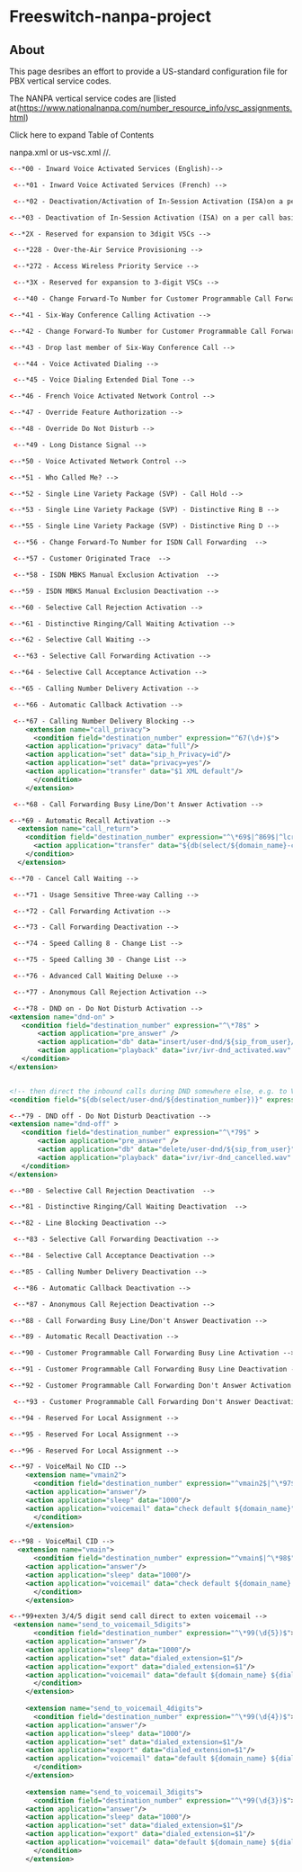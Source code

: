 
# Freeswitch-nanpa-project 

 

## About

This page desribes an effort to provide a US-standard configuration file for PBX vertical service codes.

The NANPA vertical service codes are [listed at(https://www.nationalnanpa.com/number_resource_info/vsc_assignments.html)

Click here to expand Table of Contents

nanpa.xml or us-vsc.xml //.

```xml
<--*00 - Inward Voice Activated Services (English)-->
```

```xml
 <--*01 - Inward Voice Activated Services (French) -->
```

```xml
 <--*02 - Deactivation/Activation of In-Session Activation (ISA)on a per line basis -->
```

```xml
<--*03 - Deactivation of In-Session Activation (ISA) on a per call basis -->
```

```xml
<--*2X - Reserved for expansion to 3digit VSCs -->
```

```xml
 <--*228 - Over-the-Air Service Provisioning -->
```

```xml
 <--*272 - Access Wireless Priority Service -->
```

```xml
 <--*3X - Reserved for expansion to 3-digit VSCs -->
```

```xml
 <--*40 - Change Forward-To Number for Customer Programmable Call Forwarding Busy Line -->
```

```xml
<--*41 - Six-Way Conference Calling Activation -->
```

```xml
<--*42 - Change Forward-To Number for Customer Programmable Call Forwarding Don't Answer -->
```

```xml
<--*43 - Drop last member of Six-Way Conference Call -->
```

```xml
 <--*44 - Voice Activated Dialing -->
```

```xml
 <--*45 - Voice Dialing Extended Dial Tone -->
```

```xml
<--*46 - French Voice Activated Network Control -->
```

```xml
<--*47 - Override Feature Authorization -->
```

```xml
<--*48 - Override Do Not Disturb -->
```

```xml
 <--*49 - Long Distance Signal -->
```

```xml
<--*50 - Voice Activated Network Control -->
```

```xml
<--*51 - Who Called Me? -->
```

```xml
<--*52 - Single Line Variety Package (SVP) - Call Hold -->
```

```xml
<--*53 - Single Line Variety Package (SVP) - Distinctive Ring B -->
```

```xml
<--*55 - Single Line Variety Package (SVP) - Distinctive Ring D -->
```

```xml
 <--*56 - Change Forward-To Number for ISDN Call Forwarding  -->
```

```xml
 <--*57 - Customer Originated Trace  -->
```

```xml
 <--*58 - ISDN MBKS Manual Exclusion Activation  -->
```

```xml
<--*59 - ISDN MBKS Manual Exclusion Deactivation -->
```

```xml
<--*60 - Selective Call Rejection Activation -->
```

```xml
<--*61 - Distinctive Ringing/Call Waiting Activation -->
```

```xml
<--*62 - Selective Call Waiting -->
```

```xml
 <--*63 - Selective Call Forwarding Activation -->
```

```xml
<--*64 - Selective Call Acceptance Activation -->
```

```xml
<--*65 - Calling Number Delivery Activation -->
```

```xml
 <--*66 - Automatic Callback Activation -->
```

```xml
 <--*67 - Calling Number Delivery Blocking -->
    <extension name="call_privacy">
      <condition field="destination_number" expression="^67(\d+)$">
	<action application="privacy" data="full"/>
	<action application="set" data="sip_h_Privacy=id"/>
	<action application="set" data="privacy=yes"/>
	<action application="transfer" data="$1 XML default"/>
      </condition>
    </extension>
```

```xml
 <--*68 - Call Forwarding Busy Line/Don't Answer Activation -->
```

```xml
<--*69 - Automatic Recall Activation -->
  <extension name="call_return">
    <condition field="destination_number" expression="^\*69$|^869$|^lcr$">
      <action application="transfer" data="${db(select/${domain_name}-call_return/${caller_id_number})}"/>
    </condition>
  </extension>
```

```xml
<--*70 - Cancel Call Waiting -->
```

```xml
 <--*71 - Usage Sensitive Three-way Calling -->
```

```xml
 <--*72 - Call Forwarding Activation -->
```

```xml
 <--*73 - Call Forwarding Deactivation -->
```

```xml
 <--*74 - Speed Calling 8 - Change List -->
```

```xml
 <--*75 - Speed Calling 30 - Change List -->
```

```xml
 <--*76 - Advanced Call Waiting Deluxe -->
```

```xml
 <--*77 - Anonymous Call Rejection Activation -->
```

```xml
 <--*78 - DND on - Do Not Disturb Activation -->
<extension name="dnd-on" >
   <condition field="destination_number" expression="^\*78$" >
       <action application="pre_answer" />
       <action application="db" data="insert/user-dnd/${sip_from_user}/1" />
       <action application="playback" data="ivr/ivr-dnd_activated.wav" />
   </condition>
</extension>


<!-- then direct the inbound calls during DND somewhere else, e.g. to VM -->
<condition field="${db(select/user-dnd/${destination_number})}" expression="^1$"/>
```

```xml
<--*79 - DND off - Do Not Disturb Deactivation -->
<extension name="dnd-off" >
   <condition field="destination_number" expression="^\*79$" >
       <action application="pre_answer" />
       <action application="db" data="delete/user-dnd/${sip_from_user}" />
       <action application="playback" data="ivr/ivr-dnd_cancelled.wav" />
   </condition>
</extension>
```

```xml
<--*80 - Selective Call Rejection Deactivation  -->
```

```xml
<--*81 - Distinctive Ringing/Call Waiting Deactivation  -->
```

```xml
<--*82 - Line Blocking Deactivation -->
```

```xml
 <--*83 - Selective Call Forwarding Deactivation -->
```

```xml
<--*84 - Selective Call Acceptance Deactivation -->
```

```xml
<--*85 - Calling Number Delivery Deactivation -->
```

```xml
 <--*86 - Automatic Callback Deactivation -->
```

```xml
 <--*87 - Anonymous Call Rejection Deactivation -->
```

```xml
<--*88 - Call Forwarding Busy Line/Don't Answer Deactivation -->
```

```xml
<--*89 - Automatic Recall Deactivation -->
```

```xml
<--*90 - Customer Programmable Call Forwarding Busy Line Activation -->
```

```xml
<--*91 - Customer Programmable Call Forwarding Busy Line Deactivation -->
```

```xml
<--*92 - Customer Programmable Call Forwarding Don't Answer Activation -->
```

```xml
 <--*93 - Customer Programmable Call Forwarding Don't Answer Deactivation -->
```

```xml
<--*94 - Reserved For Local Assignment -->
```

```xml
<--*95 - Reserved For Local Assignment -->
```

```xml
<--*96 - Reserved For Local Assignment -->
```

```xml
<--*97 - VoiceMail No CID -->
    <extension name="vmain2">
      <condition field="destination_number" expression="^vmain2$|^\*97$|^\*4000$">
	<action application="answer"/>
	<action application="sleep" data="1000"/>
	<action application="voicemail" data="check default ${domain_name}"/>
      </condition>
    </extension>
```

```xml
<--*98 - VoiceMail CID -->
  <extension name="vmain">
      <condition field="destination_number" expression="^vmain$|^\*98$">
	<action application="answer"/>
	<action application="sleep" data="1000"/>
	<action application="voicemail" data="check default ${domain_name} ${sip_from_user}"/>
      </condition>
    </extension>
```

```xml
<--*99+exten 3/4/5 digit send call direct to exten voicemail -->
 <extension name="send_to_voicemail_5digits">
      <condition field="destination_number" expression="^\*99(\d{5})$">
	<action application="answer"/>
	<action application="sleep" data="1000"/>
	<action application="set" data="dialed_extension=$1"/>
	<action application="export" data="dialed_extension=$1"/>
	<action application="voicemail" data="default ${domain_name} ${dialed_extension}"/>
      </condition>
    </extension>
    
    <extension name="send_to_voicemail_4digits">
      <condition field="destination_number" expression="^\*99(\d{4})$">
	<action application="answer"/>
	<action application="sleep" data="1000"/>
	<action application="set" data="dialed_extension=$1"/>
	<action application="export" data="dialed_extension=$1"/>
	<action application="voicemail" data="default ${domain_name} ${dialed_extension}"/>
      </condition>
    </extension>
    
    <extension name="send_to_voicemail_3digits">
      <condition field="destination_number" expression="^\*99(\d{3})$">
	<action application="answer"/>
	<action application="sleep" data="1000"/>
	<action application="set" data="dialed_extension=$1"/>
	<action application="export" data="dialed_extension=$1"/>
	<action application="voicemail" data="default ${domain_name} ${dialed_extension}"/>
      </condition>
    </extension>
```


